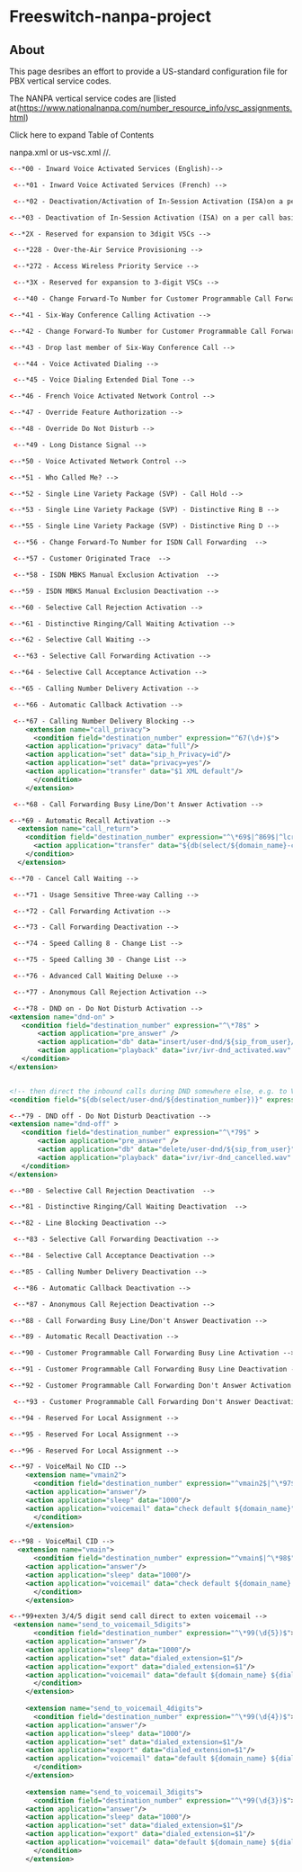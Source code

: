 
# Freeswitch-nanpa-project 

 

## About

This page desribes an effort to provide a US-standard configuration file for PBX vertical service codes.

The NANPA vertical service codes are [listed at(https://www.nationalnanpa.com/number_resource_info/vsc_assignments.html)

Click here to expand Table of Contents

nanpa.xml or us-vsc.xml //.

```xml
<--*00 - Inward Voice Activated Services (English)-->
```

```xml
 <--*01 - Inward Voice Activated Services (French) -->
```

```xml
 <--*02 - Deactivation/Activation of In-Session Activation (ISA)on a per line basis -->
```

```xml
<--*03 - Deactivation of In-Session Activation (ISA) on a per call basis -->
```

```xml
<--*2X - Reserved for expansion to 3digit VSCs -->
```

```xml
 <--*228 - Over-the-Air Service Provisioning -->
```

```xml
 <--*272 - Access Wireless Priority Service -->
```

```xml
 <--*3X - Reserved for expansion to 3-digit VSCs -->
```

```xml
 <--*40 - Change Forward-To Number for Customer Programmable Call Forwarding Busy Line -->
```

```xml
<--*41 - Six-Way Conference Calling Activation -->
```

```xml
<--*42 - Change Forward-To Number for Customer Programmable Call Forwarding Don't Answer -->
```

```xml
<--*43 - Drop last member of Six-Way Conference Call -->
```

```xml
 <--*44 - Voice Activated Dialing -->
```

```xml
 <--*45 - Voice Dialing Extended Dial Tone -->
```

```xml
<--*46 - French Voice Activated Network Control -->
```

```xml
<--*47 - Override Feature Authorization -->
```

```xml
<--*48 - Override Do Not Disturb -->
```

```xml
 <--*49 - Long Distance Signal -->
```

```xml
<--*50 - Voice Activated Network Control -->
```

```xml
<--*51 - Who Called Me? -->
```

```xml
<--*52 - Single Line Variety Package (SVP) - Call Hold -->
```

```xml
<--*53 - Single Line Variety Package (SVP) - Distinctive Ring B -->
```

```xml
<--*55 - Single Line Variety Package (SVP) - Distinctive Ring D -->
```

```xml
 <--*56 - Change Forward-To Number for ISDN Call Forwarding  -->
```

```xml
 <--*57 - Customer Originated Trace  -->
```

```xml
 <--*58 - ISDN MBKS Manual Exclusion Activation  -->
```

```xml
<--*59 - ISDN MBKS Manual Exclusion Deactivation -->
```

```xml
<--*60 - Selective Call Rejection Activation -->
```

```xml
<--*61 - Distinctive Ringing/Call Waiting Activation -->
```

```xml
<--*62 - Selective Call Waiting -->
```

```xml
 <--*63 - Selective Call Forwarding Activation -->
```

```xml
<--*64 - Selective Call Acceptance Activation -->
```

```xml
<--*65 - Calling Number Delivery Activation -->
```

```xml
 <--*66 - Automatic Callback Activation -->
```

```xml
 <--*67 - Calling Number Delivery Blocking -->
    <extension name="call_privacy">
      <condition field="destination_number" expression="^67(\d+)$">
	<action application="privacy" data="full"/>
	<action application="set" data="sip_h_Privacy=id"/>
	<action application="set" data="privacy=yes"/>
	<action application="transfer" data="$1 XML default"/>
      </condition>
    </extension>
```

```xml
 <--*68 - Call Forwarding Busy Line/Don't Answer Activation -->
```

```xml
<--*69 - Automatic Recall Activation -->
  <extension name="call_return">
    <condition field="destination_number" expression="^\*69$|^869$|^lcr$">
      <action application="transfer" data="${db(select/${domain_name}-call_return/${caller_id_number})}"/>
    </condition>
  </extension>
```

```xml
<--*70 - Cancel Call Waiting -->
```

```xml
 <--*71 - Usage Sensitive Three-way Calling -->
```

```xml
 <--*72 - Call Forwarding Activation -->
```

```xml
 <--*73 - Call Forwarding Deactivation -->
```

```xml
 <--*74 - Speed Calling 8 - Change List -->
```

```xml
 <--*75 - Speed Calling 30 - Change List -->
```

```xml
 <--*76 - Advanced Call Waiting Deluxe -->
```

```xml
 <--*77 - Anonymous Call Rejection Activation -->
```

```xml
 <--*78 - DND on - Do Not Disturb Activation -->
<extension name="dnd-on" >
   <condition field="destination_number" expression="^\*78$" >
       <action application="pre_answer" />
       <action application="db" data="insert/user-dnd/${sip_from_user}/1" />
       <action application="playback" data="ivr/ivr-dnd_activated.wav" />
   </condition>
</extension>


<!-- then direct the inbound calls during DND somewhere else, e.g. to VM -->
<condition field="${db(select/user-dnd/${destination_number})}" expression="^1$"/>
```

```xml
<--*79 - DND off - Do Not Disturb Deactivation -->
<extension name="dnd-off" >
   <condition field="destination_number" expression="^\*79$" >
       <action application="pre_answer" />
       <action application="db" data="delete/user-dnd/${sip_from_user}" />
       <action application="playback" data="ivr/ivr-dnd_cancelled.wav" />
   </condition>
</extension>
```

```xml
<--*80 - Selective Call Rejection Deactivation  -->
```

```xml
<--*81 - Distinctive Ringing/Call Waiting Deactivation  -->
```

```xml
<--*82 - Line Blocking Deactivation -->
```

```xml
 <--*83 - Selective Call Forwarding Deactivation -->
```

```xml
<--*84 - Selective Call Acceptance Deactivation -->
```

```xml
<--*85 - Calling Number Delivery Deactivation -->
```

```xml
 <--*86 - Automatic Callback Deactivation -->
```

```xml
 <--*87 - Anonymous Call Rejection Deactivation -->
```

```xml
<--*88 - Call Forwarding Busy Line/Don't Answer Deactivation -->
```

```xml
<--*89 - Automatic Recall Deactivation -->
```

```xml
<--*90 - Customer Programmable Call Forwarding Busy Line Activation -->
```

```xml
<--*91 - Customer Programmable Call Forwarding Busy Line Deactivation -->
```

```xml
<--*92 - Customer Programmable Call Forwarding Don't Answer Activation -->
```

```xml
 <--*93 - Customer Programmable Call Forwarding Don't Answer Deactivation -->
```

```xml
<--*94 - Reserved For Local Assignment -->
```

```xml
<--*95 - Reserved For Local Assignment -->
```

```xml
<--*96 - Reserved For Local Assignment -->
```

```xml
<--*97 - VoiceMail No CID -->
    <extension name="vmain2">
      <condition field="destination_number" expression="^vmain2$|^\*97$|^\*4000$">
	<action application="answer"/>
	<action application="sleep" data="1000"/>
	<action application="voicemail" data="check default ${domain_name}"/>
      </condition>
    </extension>
```

```xml
<--*98 - VoiceMail CID -->
  <extension name="vmain">
      <condition field="destination_number" expression="^vmain$|^\*98$">
	<action application="answer"/>
	<action application="sleep" data="1000"/>
	<action application="voicemail" data="check default ${domain_name} ${sip_from_user}"/>
      </condition>
    </extension>
```

```xml
<--*99+exten 3/4/5 digit send call direct to exten voicemail -->
 <extension name="send_to_voicemail_5digits">
      <condition field="destination_number" expression="^\*99(\d{5})$">
	<action application="answer"/>
	<action application="sleep" data="1000"/>
	<action application="set" data="dialed_extension=$1"/>
	<action application="export" data="dialed_extension=$1"/>
	<action application="voicemail" data="default ${domain_name} ${dialed_extension}"/>
      </condition>
    </extension>
    
    <extension name="send_to_voicemail_4digits">
      <condition field="destination_number" expression="^\*99(\d{4})$">
	<action application="answer"/>
	<action application="sleep" data="1000"/>
	<action application="set" data="dialed_extension=$1"/>
	<action application="export" data="dialed_extension=$1"/>
	<action application="voicemail" data="default ${domain_name} ${dialed_extension}"/>
      </condition>
    </extension>
    
    <extension name="send_to_voicemail_3digits">
      <condition field="destination_number" expression="^\*99(\d{3})$">
	<action application="answer"/>
	<action application="sleep" data="1000"/>
	<action application="set" data="dialed_extension=$1"/>
	<action application="export" data="dialed_extension=$1"/>
	<action application="voicemail" data="default ${domain_name} ${dialed_extension}"/>
      </condition>
    </extension>
```


